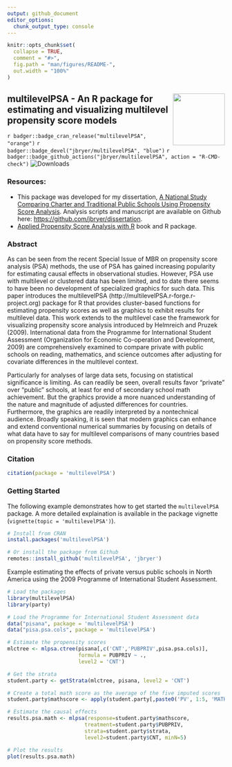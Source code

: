 ```yaml
---
output: github_document
editor_options: 
  chunk_output_type: console
---
```


```r
knitr::opts_chunk$set(
  collapse = TRUE,
  comment = "#>",
  fig.path = "man/figures/README-",
  out.width = "100%"
)
```

## <a href='https://github.com/jbryer/multilevelPSA'><img src='man/figures/multilevelPSA.png' align="right" width="120" /></a> multilevelPSA - An R package for estimating and visualizing multilevel propensity score models

<!-- badges: start -->
`r badger::badge_cran_release("multilevelPSA", "orange")`
`r badger::badge_devel("jbryer/multilevelPSA", "blue")`
`r badger::badge_github_actions("jbryer/multilevelPSA", action = "R-CMD-check")`
![Downloads](http://cranlogs.r-pkg.org/badges/multilevelPSA)
<!-- badges: end -->


### Resources:

* This package was developed for my dissertation, [A National Study Comparing Charter and Traditional Public Schools Using Propensity Score Analysis](https://scholarsarchive.library.albany.edu/legacy-etd/1090/). Analysis scripts and manuscript are available on Github here: [https://github.com/jbryer/dissertation](https://github.com/jbryer/dissertation).
* [Applied Propensity Score Analysis with R](https://psa.bryer.org) book and R package.

### Abstract

As can be seen from the recent Special Issue of MBR on propensity score analysis (PSA) methods, the use of PSA has gained increasing popularity for estimating causal effects in observational studies. However, PSA use with multilevel or clustered data has been limited, and to date there seems to have been no development of specialized graphics for such data. This paper introduces the multilevelPSA (http://multilevelPSA.r-forge.r-project.org) package for R that provides cluster-based functions for estimating propensity scores as well as graphics to exhibit results for multilevel data. This work extends to the multilevel case the framework for visualizing propensity score analysis introduced by Helmreich and Pruzek (2009). International data from the Programme for International Student Assessment (Organization for Economic Co-operation and Development, 2009) are comprehensively examined to compare private with public schools on reading, mathematics, and science outcomes after adjusting for covariate differences in the multilevel context.

Particularly for analyses of large data sets, focusing on statistical significance is limiting. As can readily be seen, overall results favor “private” over “public” schools, at least for end of secondary school math achievement. But the graphics provide a more nuanced understanding of the nature and magnitude of adjusted differences for countries. Furthermore, the graphics are readily interpreted by a nontechnical audience. Broadly speaking, it is seen that modern graphics can enhance and extend conventional numerical summaries by focusing on details of what data have to say for multilevel comparisons of many countries based on propensity score methods.

### Citation

```r
citation(package = 'multilevelPSA')
```

### Getting Started

The following example demonstrates how to get started the `multilevelPSA` package. A more detailed explaination is available in the package vignette (`vignette(topic = 'multilevelPSA')`).

```r
# Install from CRAN
install.packages('multilevelPSA')

# Or install the package from Github
remotes::install_github('multilevelPSA', 'jbryer')
```

Example estimating the effects of private versus public schools in North America using the 2009 Programme of International Student Assessment.

```r
# Load the packages
library(multilevelPSA)
library(party)

# Load the Programme for International Student Assessment data
data("pisana", package = 'multilevelPSA')
data("pisa.psa.cols", package = 'multilevelPSA')

# Estimate the propensity scores
mlctree <- mlpsa.ctree(pisana[,c('CNT','PUBPRIV',pisa.psa.cols)], 
					   formula = PUBPRIV ~ .,
					   level2 = 'CNT')

# Get the strata
student.party <- getStrata(mlctree, pisana, level2 = 'CNT')

# Create a total math score as the average of the five imputed scores
student.party$mathscore <- apply(student.party[,paste0('PV', 1:5, 'MATH')], 1, sum) / 5

# Estimate the causal effects
results.psa.math <- mlpsa(response=student.party$mathscore, 
						 treatment=student.party$PUBPRIV, 
						 strata=student.party$strata, 
						 level2=student.party$CNT, minN=5)

# Plot the results
plot(results.psa.math)
```


